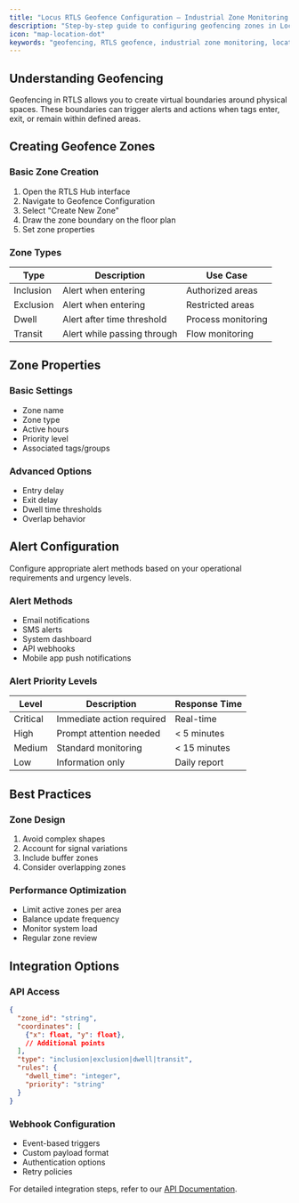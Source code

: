 ```yaml
---
title: "Locus RTLS Geofence Configuration – Industrial Zone Monitoring & Alerts Guide"
description: "Step-by-step guide to configuring geofencing zones in Locus RTLS for industrial area monitoring, automated alerts, and secure location boundaries. Learn best practices for zone setup, alert methods, and integration with your real-time location system."
icon: "map-location-dot"
keywords: "geofencing, RTLS geofence, industrial zone monitoring, location boundaries, area alerts, zone configuration, Locus RTLS, real-time location system, geofence setup, zone alerts"
---
```


## Understanding Geofencing

Geofencing in RTLS allows you to create virtual boundaries around physical spaces. These boundaries can trigger alerts and actions when tags enter, exit, or remain within defined areas.

## Creating Geofence Zones

### Basic Zone Creation
1. Open the RTLS Hub interface
2. Navigate to Geofence Configuration
3. Select "Create New Zone"
4. Draw the zone boundary on the floor plan
5. Set zone properties

### Zone Types

| Type | Description | Use Case |
|------|-------------|----------|
| Inclusion | Alert when entering | Authorized areas |
| Exclusion | Alert when entering | Restricted areas |
| Dwell | Alert after time threshold | Process monitoring |
| Transit | Alert while passing through | Flow monitoring |

## Zone Properties

### Basic Settings
- Zone name
- Zone type
- Active hours
- Priority level
- Associated tags/groups

### Advanced Options
- Entry delay
- Exit delay
- Dwell time thresholds
- Overlap behavior

## Alert Configuration

<Callout type="info" emoji="ℹ️">
  Configure appropriate alert methods based on your operational requirements and urgency levels.
</Callout>

### Alert Methods
- Email notifications
- SMS alerts
- System dashboard
- API webhooks
- Mobile app push notifications

### Alert Priority Levels

| Level | Description | Response Time |
|-------|-------------|---------------|
| Critical | Immediate action required | Real-time |
| High | Prompt attention needed | < 5 minutes |
| Medium | Standard monitoring | < 15 minutes |
| Low | Information only | Daily report |

## Best Practices

### Zone Design
1. Avoid complex shapes
2. Account for signal variations
3. Include buffer zones
4. Consider overlapping zones

### Performance Optimization
- Limit active zones per area
- Balance update frequency
- Monitor system load
- Regular zone review

## Integration Options

### API Access
```json
{
  "zone_id": "string",
  "coordinates": [
    {"x": float, "y": float},
    // Additional points
  ],
  "type": "inclusion|exclusion|dwell|transit",
  "rules": {
    "dwell_time": "integer",
    "priority": "string"
  }
}
```

### Webhook Configuration
- Event-based triggers
- Custom payload format
- Authentication options
- Retry policies

For detailed integration steps, refer to our [API Documentation](/api/geofencing).


